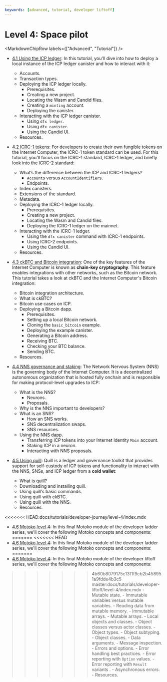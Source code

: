 ```yaml
---
keywords: [advanced, tutorial, developer liftoff]
---
```



# Level 4: Space pilot

<MarkdownChipRow labels={["Advanced", "Tutorial"]} />

- [4.1 Using the ICP ledger](/docs/current/tutorials/developer-liftoff/level-4/4.1-icp-ledger): In this tutorial, you'll dive into how to deploy a local instance of the ICP ledger canister and how to interact with it:
    - Accounts.
    - Transaction types.
    - Deploying the ICP ledger locally.
        - Prerequisites.
        - Creating a new project.
        - Locating the Wasm and Candid files.
        - Creating a `minting` account.
        - Deploying the canister.
    - Interacting with the ICP ledger canister.
        - Using `dfx ledger`.
        - Using `dfx canister`.
        - Using the Candid UI.
    - Resources.

- [4.2 ICRC-1 tokens](/docs/current/tutorials/developer-liftoff/level-4/4.2-icrc-tokens): For developers to create their own fungible tokens on the Internet Computer, the ICRC-1 token standard can be used. For this tutorial, you'll focus on the ICRC-1 standard, ICRC-1 ledger, and briefly look into the ICRC-2 standard:
    - What’s the difference between the ICP and ICRC-1 ledgers?
        - `Account`s versus `AccountIdentifier`s.
        - Endpoints.
    - Index canisters.
    - Extensions of the standard.
    - Metadata.
    - Deploying the ICRC-1 ledger locally.
        - Prerequisites.
        - Creating a new project.
        - Locating the Wasm and Candid files.
        - Deploying the ICRC-1 ledger on the mainnet.
    - Interacting with the ICRC-1 ledger.
        - Using the `dfx canister` command with ICRC-1 endpoints.
        - Using ICRC-2 endpoints.
        - Using the Candid UI.
    - Resources.

- [4.3 ckBTC and Bitcoin integration](/docs/current/tutorials/developer-liftoff/level-4/4.3-ckbtc-and-bitcoin): One of the key features of the Internet Computer is known as **chain-key cryptography**. This feature enables integrations with other networks, such as the Bitcoin network. This tutorial takes a look at ckBTC and the Internet Computer's Bitcoin integration:
    - Bitcoin integration architecture.
    - What is ckBTC?
    - Bitcoin use cases on ICP.
    - Deploying a Bitcoin dapp.
        - Prerequisites.
        - Setting up a local Bitcoin network.
        - Cloning the `basic_bitcoin` example.
        - Deploying the example canister.
        - Generating a Bitcoin address.
        - Receiving BTC.
        - Checking your BTC balance.
        - Sending BTC.
    - Resources.

- [4.4 NNS governance and staking](/docs/current/tutorials/developer-liftoff/level-4/4.4-nns-governance): The Network Nervous System (NNS) is the governing body of the Internet Computer. It is a decentralized autonomous organization that is hosted fully onchain and is responsible for making protocol-level upgrades to ICP:
    - What is the NNS?
        - Neurons.
        - Proposals.
    - Why is the NNS important to developers?
    - What is an SNS?
        - How an SNS works.
        - SNS decentralization swaps.
        - SNS resources.
    - Using the NNS dapp.
        - Transferring ICP tokens into your Internet Identity `Main` account.
        - Staking ICP in a neuron.
        - Interacting with NNS proposals.

- [4.5 Using quill](/docs/current/tutorials/developer-liftoff/level-4/4.5-using-quill): Quill is a ledger and governance toolkit that provides support for self-custody of ICP tokens and functionality to interact with the NNS, SNSs, and ICP ledger from a **cold wallet**:
    - What is quill?
    - Downloading and installing quill.
    - Using quill’s basic commands.
    - Using quill with ckBTC.
    - Using quill with the NNS.
    - Resources.

<<<<<<< HEAD:docs/tutorials/developer-journey/level-4/index.mdx
- [4.6 Motoko level 4](/docs/tutorials/developer-journey/level-4/4.6-motoko-lvl4): In this final Motoko module of the developer ladder series, we'll cover the following Motoko concepts and components:
=======
<<<<<<< HEAD
- [4.6 Motoko level 4](/docs/current/tutorials/developer-liftoff/level-4/4.6-motoko-lvl4): In this final Motoko module of the developer ladder series, we'll cover the following Motoko concepts and components:
=======
- [4.6 Motoko level 4](/docs/current/tutorials/developer-liftoff/level-4/4.6-motoko-lvl4): In this final Motoko module of the developer liftoff series, we'll cover the following Motoko concepts and components:
>>>>>>> 4b60b8079175c13f1f9cb2b458951a9fdde4b3c5
>>>>>>> master:docs/tutorials/developer-liftoff/level-4/index.mdx
    - Mutable state.
        - Immutable variables versus mutable variables.
        - Reading data from mutable memory.
        - Immutable arrays.
        - Mutable arrays.
    - Local objects and classes.
        - Object classes versus actor classes.
        - Object types.
        - Object subtyping.
        - Object classes.
        - Data arguments.
    - Message inspection.
    - Errors and options.
        - Error handling best practices.
        - Error reporting with `Option` values.
        - Error reporting with `Result` variants .
        - Asynchronous errors.
    - Resources.
